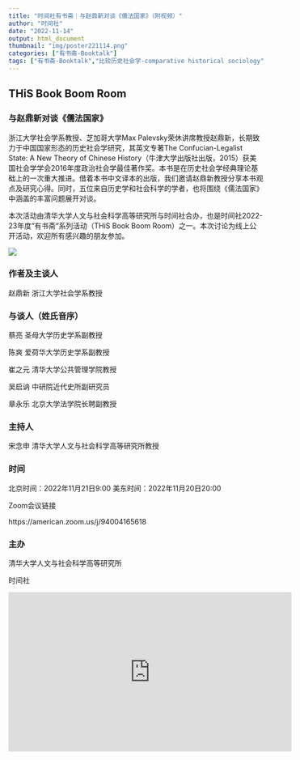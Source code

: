 ```yaml
---
title: "时间社有书斋｜与赵鼎新对谈《儒法国家》（附视频）"
author: "时间社"
date: "2022-11-14"
output: html_document
thumbnail: "img/poster221114.png"
categories: ["有书斋-Booktalk"]
tags: ["有书斋-Booktalk","比较历史社会学-comparative historical sociology"]
---
```

## THiS Book Boom Room

### 与赵鼎新对谈《儒法国家》



浙江大学社会学系教授、芝加哥大学Max Palevsky荣休讲席教授赵鼎新，长期致力于中国国家形态的历史社会学研究，其英文专著The Confucian-Legalist State: A New Theory of Chinese History（牛津大学出版社出版，2015）获美国社会学学会2016年度政治社会学最佳著作奖。本书是在历史社会学经典理论基础上的一次重大推进。借着本书中文译本的出版，我们邀请赵鼎新教授分享本书观点及研究心得。同时，五位来自历史学和社会科学的学者，也将围绕《儒法国家》中涵盖的丰富问题展开对谈。



本次活动由清华大学人文与社会科学高等研究所与时间社合办，也是时间社2022-23年度“有书斋“系列活动（THiS Book Boom Room）之一。本次讨论为线上公开活动，欢迎所有感兴趣的朋友参加。



![](/img/logo1.png)



### 作者及主谈人

赵鼎新 浙江大学社会学系教授



### 与谈人（姓氏音序）

蔡亮 圣母大学历史学系副教授

陈爽 爱荷华大学历史学系副教授

崔之元 清华大学公共管理学院教授

吴启讷 中研院近代史所副研究员

章永乐 北京大学法学院长聘副教授



### 主持人
宋念申 清华大学人文与社会科学高等研究所教授 


### 时间
北京时间：2022年11月21日9:00
美东时间：2022年11月20日20:00

Zoom会议链接

https://american.zoom.us/j/94004165618



### 主办

清华大学人文与社会科学高等研究所

时间社


<center>
<iframe width="560" height="315" src="https://www.youtube.com/embed/i4eF6Oud_I0" title="YouTube video player" frameborder="0" allow="accelerometer; autoplay; clipboard-write; encrypted-media; gyroscope; picture-in-picture" allowfullscreen></iframe>
</center>
